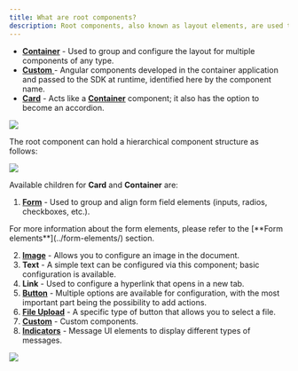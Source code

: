 ```yaml
---
title: What are root components?
description: Root components, also known as layout elements, are used to group different types of components, each serving a specific purpose
---
```


* [**Container**](./container) - Used to group and configure the layout for multiple components of any type.
* [**Custom** ](./custom) - Angular components developed in the container application and passed to the SDK at runtime, identified here by the component name.
* [**Card**](./card) - Acts like a [**Container**](./container) component; it also has the option to become an accordion.

![](https://s3.eu-west-1.amazonaws.com/docx.flowx.ai/building-blocks/ui-designer/root_components.gif)

The root component can hold a hierarchical component structure as follows:

![](https://s3.eu-west-1.amazonaws.com/docx.flowx.ai/building-blocks/ui-designer/root_components_structure.png)

Available children for **Card** and **Container** are:

1. [**Form**](../form-elements/) - Used to group and align form field elements (inputs, radios, checkboxes, etc.).

<Info>
For more information about the form elements, please refer to the [**Form elements**](../form-elements/) section.
</Info>

2. [**Image**](../image) - Allows you to configure an image in the document.
3. **Text** - A simple text can be configured via this component; basic configuration is available.
4. **Link** - Used to configure a hyperlink that opens in a new tab.
5. [**Button**](../buttons) - Multiple options are available for configuration, with the most important part being the possibility to add actions.
6. [**File Upload**](../buttons) - A specific type of button that allows you to select a file.
7. [**Custom**](./custom) - Custom components.
8. [**Indicators**](../indicators) - Message UI elements to display different types of messages.

![](https://s3.eu-west-1.amazonaws.com/docx.flowx.ai/release34/card_elements.png)


